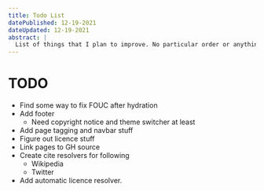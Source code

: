 ```yaml
---
title: Todo List
datePublished: 12-19-2021
dateUpdated: 12-19-2021
abstract: |
  List of things that I plan to improve. No particular order or anything.
---
```

# TODO
- Find some way to fix FOUC after hydration
- Add footer
    - Need copyright notice and theme switcher at least
- Add page tagging and navbar stuff
- Figure out licence stuff
- Link pages to GH source
- Create cite resolvers for following
    - Wikipedia
    - Twitter
- Add automatic licence resolver.